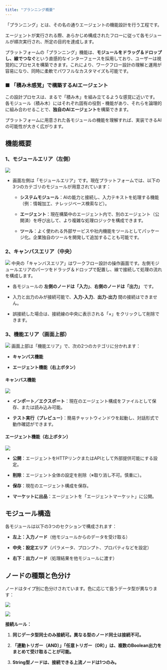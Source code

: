 ```yaml
---
title: "プランニング概要"
---
```


「プランニング」とは、その名の通りエージェントの機能設計を行う工程です。

&#x20;エージェントが実行される際、あらかじめ構成されたフローに従って各モジュールが順次実行され、所定の目的を達成します。

プラットフォームの「プランニング」機能は、**モジュールをドラッグ＆ドロップし、線でつなぐ**という直感的なインターフェースを採用しており、ユーザーは視覚的にプロセスを構築できます。これにより、ワークフロー設計の理解と運用が容易になり、同時に柔軟でパワフルなカスタマイズも可能です。

### ■ 「積み木感覚」で構築するAIエージェント

この設計プロセスは、まるで「積み木」を組み立てるような感覚に近いです。
&#x20;各モジュール（積み木）にはそれぞれ固有の役割・機能があり、それらを論理的に組み合わせることで、**独自のAIエージェント**を構築できます。

プラットフォームに用意された各モジュールの機能を理解すれば、実装できるAIの可能性が大きく広がります。

## **機能概要**

### **1、モジュールエリア（左側）**

<img
  src="/images/11.png"
/>
* 画面左側は「モジュールエリア」です。現在プラットフォームでは、以下の3つのカテゴリのモジュールが用意されています：

  * **システムモジュール**：AIの能力と接続し、入力テキストを処理する機能（例：情報加工、ナレッジベース検索など）。

  * **エージェント**：現在構築中のエージェント内で、別のエージェント（公開済）を呼び出して、より複雑な処理ロジックを構成できます。

  * **ツール**：よく使われる外部サービスや社内機能をツールとしてパッケージ化。企業独自のツールを開発して追加することも可能です。

### **2、キャンバスエリア（中央）**

<img
  src="/images/12.png"
/>
中央の「キャンバスエリア」はワークフロー設計の操作画面です。左側モジュールエリアのパーツをドラッグ＆ドロップで配置し、線で接続して処理の流れを構成します。

* 各モジュールの **左側のノードは「入力」**、**右側のノードは「出力」** です。

* 入力と出力のみが接続可能で、**入力-入力**、**出力-出力** 間の接続はできません。

* 誤接続した場合は、接続線の中央に表示される「×」をクリックして削除できます。

### **3、機能エリア（画面上部）**

<img
  src="/images/13.png"
/>
画面上部は「機能エリア」で、次の2つのカテゴリに分かれます：

* **キャンバス機能**

* **エージェント機能（右上ボタン）**

#### **キャンバス機能**

<img
  src="/images/14.png"
/>
* **インポート／エクスポート**：現在のエージェント構成をファイルとして保存、または読み込み可能。

* **テスト実行（プレビュー）**：簡易チャットウィンドウを起動し、対話形式で動作確認ができます。

#### **エージェント機能（右上ボタン）**

<img
  src="/images/15.png"
/>
* **公開**：エージェントをHTTPリンクまたはAPIとして外部提供可能にする設定。

* **削除**：エージェント全体の設定を削除（※取り消し不可。慎重に）。

* **保存**：現在のエージェント構成を保存。

* **マーケットに出品**：エージェントを「エージェントマーケット」に公開。

## モジュール構造

各モジュールは以下の3つのセクションで構成されます：

* **左上：入力ノード**（他モジュールからのデータを受け取る）

* **中央：設定エリア**（パラメータ、プロンプト、プロパティなどを設定）

* **右下：出力ノード**（処理結果を他モジュールに渡す）

## ノードの種類と色分け

ノードはタイプ別に色分けされています。色に応じて扱うデータ型が異なります：

<img
  src="/images/16.png"
/>


<img
  src="/images/17.png"
/>


**接続ルール：**

1. **同じデータ型同士のみ接続可。異なる型のノード同士は接続不可。**

2. **「連動トリガー（AND）」「任意トリガー（OR）」は、複数のBoolean出力をまとめて受け取ることが可能。**

3. **String型ノードは、接続できる上流ノードは1つのみ。**
